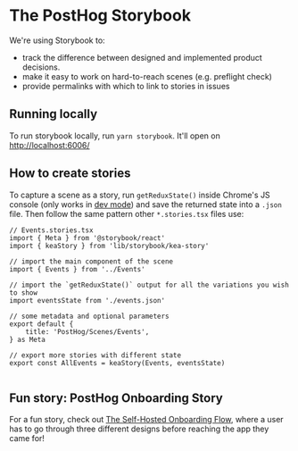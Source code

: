 
<Meta title="Welcome" />

# The PostHog Storybook

We're using Storybook to:
- track the difference between designed and implemented product decisions.
- make it easy to work on hard-to-reach scenes (e.g. preflight check)
- provide permalinks with which to link to stories in issues

## Running locally

To run storybook locally, run `yarn storybook`. It'll open on [http://localhost:6006/](http://localhost:6006/)

## How to create stories

To capture a scene as a story, run `getReduxState()` inside Chrome's JS console (only works in [dev mode](http://localhost:8000/)) and save the
returned state into a `.json` file. Then follow the same pattern other `*.stories.tsx` files use:

```tsx
// Events.stories.tsx
import { Meta } from '@storybook/react'
import { keaStory } from 'lib/storybook/kea-story'

// import the main component of the scene
import { Events } from '../Events'

// import the `getReduxState()` output for all the variations you wish to show
import eventsState from './events.json'

// some metadata and optional parameters
export default {
    title: 'PostHog/Scenes/Events',
} as Meta

// export more stories with different state
export const AllEvents = keaStory(Events, eventsState)


```

## Fun story: PostHog Onboarding Story

For a fun story, check out [The Self-Hosted Onboarding Flow](/story/posthog-onboarding-1-preflight--initial), where a user
has to go through three different designs before reaching the app they came for!

